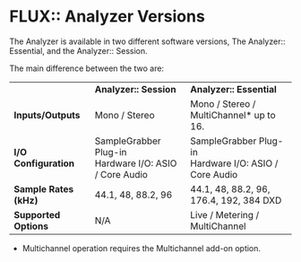 # FLUX:: Analyzer Versions

The Analyzer is available in two different software versions, The Analyzer:: Essential, and the Analyzer:: Session.

The main difference between the two are:

<table>
<tr>
<td></td>
<td><b>Analyzer:: Session</b></td>
<td><b>Analyzer:: Essential</b></td>
</tr>
<tr>
<td><b>Inputs/Outputs</b></td>
<td>Mono / Stereo</td>
<td>Mono / Stereo / MultiChannel* up to 16.
</td>
</tr>
<tr>
<td><b>I/O Configuration</b></td>
<td>
SampleGrabber Plug-in
<br>Hardware I/O:
ASIO / Core Audio
</td>
<td>
SampleGrabber Plug-in
<br>Hardware I/O:
ASIO / Core Audio
</td>
</tr>
<tr>
<td><b>Sample Rates (kHz)</b></td>
<td>44.1, 48, 88.2, 96</td>
<td>44.1, 48, 88.2, 96, 176.4, 192, 384 DXD
</td>
</tr>
<tr>
<td><b>Supported Options</b></td>
<td>
N/A
</td>
<td>Live / Metering / MultiChannel
</td>
</tr>
</table>
* Multichannel operation requires the Multichannel add-on option.
